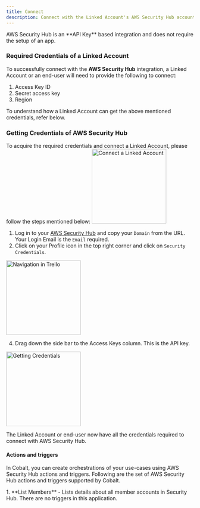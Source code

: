 ```yaml
---
title: Connect
description: Connect with the Linked Account's AWS Security Hub account.
---
```

<Note>
AWS Security Hub is an **API Key** based integration and does not require the setup of an app.
</Note>

### Required Credentials of a Linked Account

To successfully connect with the **AWS Security Hub** integration, a Linked Account or an end-user will need to provide the following to connect:

1. Access Key ID
2. Secret access key
3. Region

<Info>
To understand how a Linked Account can get the above mentioned credentials, refer below.
</Info>


### Getting Credentials of AWS Security Hub

To acquire the required credentials and connect a Linked Account, please follow the steps mentioned below:
<img height="200" src="/images/AWSSecurityHub/cobalt.png" alt="Connect a Linked Account"/>

1. Log in to your [AWS Security Hub](https://console.aws.amazon.com/securityhub/) and copy your `Domain` from the URL. Your Login Email is the `Email` required.
2. Click on your Profile icon in the top right corner and click on `Security Credentials`.
<img height="200" src="/images/AWSSecurityHub/profileicpon.png" alt="Navigation in Trello"/>

4. Drag down the side bar to the Access Keys column. This is the API key.
<img height="200" src="/images/AWSSecurityHub/api_key.png" alt="Getting Credentials"/>

The Linked Account or end-user now have all the credentials required to connect with AWS Security Hub.

#### Actions and triggers
In Cobalt, you can create orchestrations of your use-cases using AWS Security Hub actions and triggers. Following are the set of AWS Security Hub actions and triggers
supported by Cobalt.

<Tabs>
  <Tab title="Actions">
  <AccordionGroup>
  <Accordion title="Members">
     1. **List Members** - Lists details about all member accounts in Security Hub.
    </Accordion>
  </AccordionGroup>
  </Tab>

  <Tab title="Triggers">
    There are no triggers in this application.
  </Tab>
</Tabs>